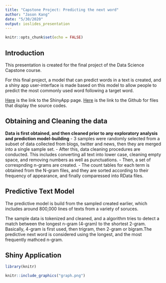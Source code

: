---
title: "Capstone Project: Predicting the next word"
author: "Jason Kang"
date: "5/30/2020"
output: ioslides_presentation
---

```{r setup, include=FALSE}
knitr::opts_chunk$set(echo = FALSE)
```

## Introduction

This presentation is created for the final project of the Data Science Capstone course. 

For this final project, a model that can predict words in a text is created, and a shiny app user-interface is made based on this model to allow people to predict the most commonly used word following a target word. 

[Here](https://jasonkang4104.shinyapps.io/capstone/?_ga=2.16057334.1988399440.1590858968-1429497300.1590529233) is the link to the ShinyApp page.
[Here](https://github.com/Jason4104/Capstone) is the link to the Github for files that display the source codes. 

## Obtaining and Cleaning the data

**Data is first obtained, and then cleaned prior to any exploratory analysis and prediction model-building**
- 3 samples were randomly selected from a subset of data collected from blogs, twitter and news, then they are merged into a single sample set. 
- After this, data cleaning procedures are conducted. This includes converting all text into lower case, cleaning empty space, and removing numbers as well as punctuations.
- Then, a set of correspnding n-grams are created.
- The count tables for each term is obtained from the N-gram files, and they are sorted according to their frequency of appearance, and finally comparessed into RData files. 

## Predictive Text Model

The predictive model is build from the sampled created earlier, which includes around 800,000 lines of texts from a variety of soruces. 

The sample data is tokenized and cleaned, and a algorithm tries to detect a match between the longest n-gram (4-gram) to the shortest 2-gram. Basically, 4-gram is first used, then trigram, then 2-gram or bigram.The predictive next word is considered using the longest, and the most frequently mathced n-gram. 

## Shiny Application
```{r}
library(knitr)
```

```{r figurename, echo=FALSE, fig.cap="Shiny Application", out.width = '90%'}
knitr::include_graphics("graph.png")
```

